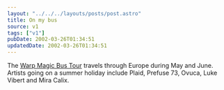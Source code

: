 ```yaml
---
layout: "../../../layouts/posts/post.astro"
title: On my bus
source: v1
tags: ["v1"]
pubDate: 2002-03-26T01:34:51
updatedDate: 2002-03-26T01:34:51
---
```


The [Warp Magic Bus Tour][1] travels through Europe during May and June. Artists going on a summer holiday include Plaid, Prefuse 73, Ovuca, Luke Vibert and Mira Calix.

[1]: http://www.warprecords.com/tour/
